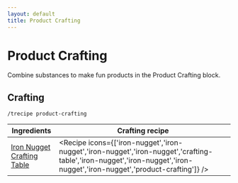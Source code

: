 ```yaml
---
layout: default
title: Product Crafting
---
```



Product Crafting
===================

Combine substances to make fun products in the Product Crafting block.

## Crafting

`/trecipe product-crafting`

| Ingredients | Crafting recipe |
| ----------- | --------------- |
| [Iron Nugget](https://minecraft.wiki/w/Iron_Nugget)<br/>[Crafting Table](https://minecraft.wiki/w/Crafting_Table) | <Recipe icons={['iron-nugget','iron-nugget','iron-nugget','iron-nugget','crafting-table','iron-nugget','iron-nugget','iron-nugget','iron-nugget','product-crafting']} /> |
